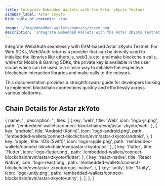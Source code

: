 ```yaml
---
title: Integrate Embedded Wallets with the Astar zKyoto Testnet
sidebar_label: Astar zKyoto
hide_table_of_contents: true

image: '/img/embedded-wallets/banners/zkevm.png'
description: 'Integrate Embedded Wallets with the Astar zKyoto Testnet | Embedded Wallets'
---
```



<SEO
  title="Integrate Embedded Wallets with the Astar zKyoto Testnet"
  description="Integrate Embedded Wallets with the Astar zKyoto Testnet | Embedded Wallets"
  image="https://docs.metamask.io/img/embedded-wallets/banners/zkevm.png"
  slug="/embedded-wallets/connect-blockchain/evm/zkyoto"
/>

Integrate Web3Auth seamlessly with EVM-based Astar zKyoto Testnet. For Web SDKs, Web3Auth returns a provider that can be directly used to initialize the libraries like ethers.js, web3.js etc. and make blockchain calls, while for Mobile & Gaming SDKs, the private key is available in the user scope which can be used in a similar way to initialize the respective blockchain interaction libraries and make calls to the network.

This documentation provides a straightforward guide for developers looking to implement blockchain connections quickly and effortlessly across various platforms.

## Chain Details for Astar zkYoto

<ChainDetailsAstarZkyoto />

  {
    name: '',
    description: '',
    tiles: [
      {
        key: 'web',
        title: 'Web',
        icon: 'logo-js.png',
        path: '/embedded-wallets/connect-blockchain/evm/astar-zkyoto/web',
      },
      {
        key: 'android',
        title: 'Android (Kotlin)',
        icon: 'logo-android.png',
        path: '/embedded-wallets/connect-blockchain/evm/astar-zkyoto/android',
      },
      {
        key: 'apple',
        title: 'iOS (Swift)',
        icon: 'logo-apple.png',
        path: '/embedded-wallets/connect-blockchain/evm/astar-zkyoto/ios',
      },
      {
        key: 'flutter',
        title: 'Flutter',
        icon: 'logo-flutter.png',
        path: '/embedded-wallets/connect-blockchain/evm/astar-zkyoto/flutter',
      },
      {
        key: 'react-native',
        title: 'React Native',
        icon: 'logo-react.png',
        path: '/embedded-wallets/connect-blockchain/evm/astar-zkyoto/react-native',
      },
      {
        key: 'unity',
        title: 'Unity',
        icon: 'logo-unity.png',
        path: '/embedded-wallets/connect-blockchain/evm/astar-zkyoto/unity',
      },
    ],
  },
]

<Tiles tileGroups={zKyoto} />
